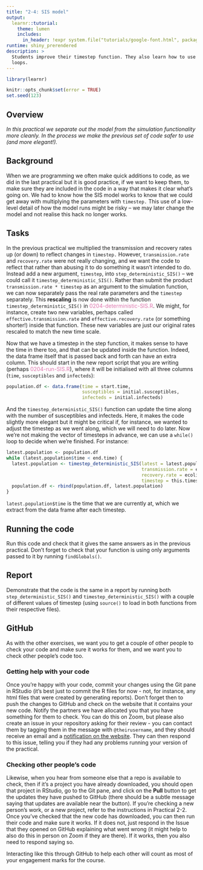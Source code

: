 ```yaml
---
title: "2-4: SIS model"
output: 
  learnr::tutorial:
    theme: lumen
    includes:
      in_header: !expr system.file("tutorials/google-font.html", package = "RPiR")
runtime: shiny_prerendered
description: >
  Students improve their timestep function. They also learn how to use while() 
  loops.
---
```


```r
library(learnr)

knitr::opts_chunk$set(error = TRUE)
set.seed(123)
```

## Overview

*In this practical we separate out the model from the simulation functionality more cleanly. In the process we make the previous set of code safer to use (and more elegant!).*

## Background

When we are programming we often make quick additions to code, as we did in the
last practical but it is good practice, if we want to keep them, to make sure
they are included in the code in a way that makes it clear what’s going on. We
had to know how the SIS model works to know that we could get away with 
multiplying the parameters with `timestep.` This use of a low-level detail of
how the model runs might be risky – we may later change the model and 
not realise this hack no longer works.

## Tasks

In the previous practical we multiplied the transmission and recovery rates up
(or down) to reflect changes in `timestep.` However, `transmission.rate` and
`recovery.rate` were not really changing, and we want the code to reflect that
rather than abusing it to do something it wasn’t intended to do. Instead add a
new argument, `timestep`, into `step_deterministic_SIS()` – we could call it
`timestep_deterministic_SIS()`. Rather than submit the product 
`transmission.rate * timestep` as an argument to the simulation function, we can 
now separately pass the real rate parameters and the `timestep` separately.
This **rescaling** is now done within the function
`timestep_deterministic_SIS()` in
<span style="color: #de77ae;">0204-deterministic-SIS.R</span>. We might, for
instance, create two new variables, perhaps called `effective.transmission.rate` 
and `effective.recovery.rate` (or something shorter!) inside that function.
These new variables are just our original rates rescaled to match the new time
scale. 

Now that we have a timestep in the step function, it makes sense to have the
time in there too, and that can be updated inside the function. Indeed, the data
frame itself that is passed back and forth can have an extra column. This
should start in the new report script that you are writing (perhaps
<span style="color: #de77ae;">0204-run-SIS.R</span>), where it will be
initialised with all three columns (`time`, `susceptibles` and `infecteds`):

```r
population.df <- data.frame(time = start.time,
                            susceptibles = initial.susceptibles,
                            infecteds = initial.infecteds)
```

And the `timestep_deterministic_SIS()` function can update the time along with 
the number of susceptibles and infecteds. Here, it makes the code slightly more
elegant but it might be critical if, for instance, we wanted to adjust the 
timestep as we went along, which we will need to do later. Now we’re not making 
the vector of timesteps in advance, we can use a `while()` loop to decide when 
we’re finished. For instance:

```r
latest.population <- population.df
while (latest.population$time < end.time) {
  latest.population <- timestep_deterministic_SIS(latest = latest.population,
                                                  transmission.rate = ecoli.transmission, 
                                                  recovery.rate = ecoli.recovery, 
                                                  timestep = this.timestep)
  population.df <- rbind(population.df, latest.population) 
}
```

`latest.population$time` is the time that we are currently at, which we extract
from the data frame after each timestep.

## Running the code

Run this code and check that it gives the same answers as in the previous 
practical. Don’t forget to check that your function is using only arguments 
passed to it by running `findGlobals()`.

## Report

Demonstrate that the code is the same in a report by running both
`step_deterministic_SIS()` and `timestep_deterministic_SIS()` with a couple of
different values of timestep (using `source()` to load in both functions from 
their respective files).

## GitHub

As with the other exercises, we want you to get a couple of other people to
check your code and make sure it works for them, and we want you to check other
people's code too.

### Getting help with your code

Once you're happy with your code, commit your changes using the Git pane in
RStudio (it's best just to commit the R files for now - not, for instance, any
html files that were created by generating reports). Don't forget then to push
the changes to GitHub and check on the website that it contains your new code.
Notify the partners we have allocated you that you have something for them to
check. You can do this on Zoom, but please also create an issue in your
repository asking for their review - you can contact them by tagging them in
the message with `@theirusername`, and they should receive an email and a
[notification on the website](https://github.com/notifications). They can then
respond to this issue, telling you if they had any problems running your version
of the practical.

### Checking other people's code

Likewise, when you hear from someone else that a repo is available to check,
then if it's a project you have already downloaded, you should open that
project in RStudio, go to the Git pane, and click on the **Pull** button to
get the updates they have pushed to GitHub (there should be a subtle message
saying that updates are available near the button). If you're checking a new
person's work, or a new project, refer to the instructions in Practical 2-2.
Once you've checked that the new code has downloaded, you can then run their
code and make sure it works. If it does not, just respond in the Issue that they
opened on GitHub explaining what went wrong (it might help to also do
this in person on Zoom if they are there). If it works, then you also need
to respond saying so.

Interacting like this through GitHub to help each other will count as most of
your engagement marks for the course.
